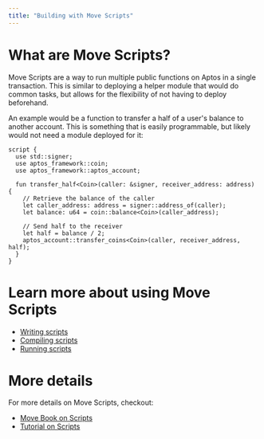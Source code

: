 ```yaml
---
title: "Building with Move Scripts"
---
```


# What are Move Scripts?

Move Scripts are a way to run multiple public functions on Aptos in a single
transaction. This is similar to deploying a helper module that would do common
tasks, but allows for the flexibility of not having to deploy beforehand.

An example would be a function to transfer a half of a user's balance to another
account. This is something that is easily programmable, but likely would not
need a module deployed for it:

```move
script {
  use std::signer;
  use aptos_framework::coin;
  use aptos_framework::aptos_account;

  fun transfer_half<Coin>(caller: &signer, receiver_address: address) {
    // Retrieve the balance of the caller
    let caller_address: address = signer::address_of(caller);
    let balance: u64 = coin::balance<Coin>(caller_address);

    // Send half to the receiver
    let half = balance / 2;
    aptos_account::transfer_coins<Coin>(caller, receiver_address, half);
  }
}
```

# Learn more about using Move Scripts

- [Writing scripts](./scripts/writing-scripts.mdx)
- [Compiling scripts](./scripts/compiling-scripts.mdx)
- [Running scripts](./scripts/running-scripts.mdx)

# More details

For more details on Move Scripts, checkout:

- [Move Book on Scripts](../book/modules-and-scripts.mdx)
- [Tutorial on Scripts](./scripts/script-tutorial.mdx)
